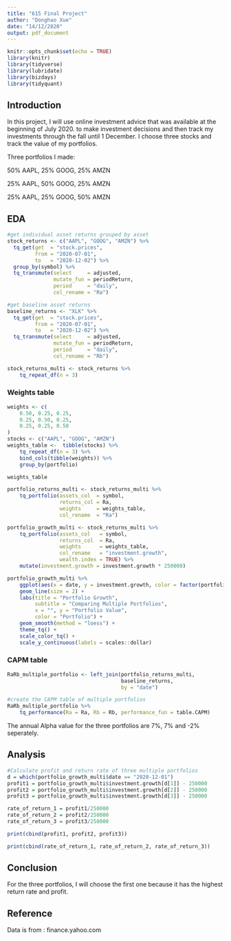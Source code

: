 ```yaml
---
title: "615 Final Project"
author: "Donghao Xue"
date: "14/12/2020"
output: pdf_document
---
```


```r
knitr::opts_chunk$set(echo = TRUE)
library(knitr)
library(tidyverse)
library(lubridate)
library(bizdays)
library(tidyquant)
```

## Introduction

In this project, I will use online investment advice that was available at the beginning of July 2020. to make investment decisions and then track my investments through the fall until 1 December. I choose three stocks and track the value of my portfolios.

Three portfolios I made: 

50% AAPL, 25% GOOG, 25% AMZN

25% AAPL, 50% GOOG, 25% AMZN

25% AAPL, 25% GOOG, 50% AMZN

## EDA

```r
#get individual asset returns grouped by asset
stock_returns <- c("AAPL", "GOOG", "AMZN") %>%
  tq_get(get  = "stock.prices",
         from = "2020-07-01",
         to   = "2020-12-02") %>%
  group_by(symbol) %>%
  tq_transmute(select     = adjusted, 
               mutate_fun = periodReturn, 
               period     = "daily", 
               col_rename = "Ra")

```

```r
#get baseline asset returns
baseline_returns <- "XLK" %>%
  tq_get(get  = "stock.prices",
         from = "2020-07-01",
         to   = "2020-12-02") %>%
  tq_transmute(select     = adjusted, 
               mutate_fun = periodReturn, 
               period     = "daily", 
               col_rename = "Rb")


```


```r
stock_returns_multi <- stock_returns %>%
    tq_repeat_df(n = 3)
```

### Weights table
```r
weights <- c(
    0.50, 0.25, 0.25,
    0.25, 0.50, 0.25,
    0.25, 0.25, 0.50
)
stocks <- c("AAPL", "GOOG", "AMZN")
weights_table <-  tibble(stocks) %>%
    tq_repeat_df(n = 3) %>%
    bind_cols(tibble(weights)) %>%
    group_by(portfolio)

weights_table

```


```r
portfolio_returns_multi <- stock_returns_multi %>%
    tq_portfolio(assets_col  = symbol, 
                 returns_col = Ra, 
                 weights     = weights_table, 
                 col_rename  = "Ra")

```



```r
portfolio_growth_multi <- stock_returns_multi %>%
    tq_portfolio(assets_col   = symbol, 
                 returns_col  = Ra, 
                 weights      = weights_table, 
                 col_rename   = "investment.growth",
                 wealth.index = TRUE) %>%
    mutate(investment.growth = investment.growth * 250000)

```



```r
portfolio_growth_multi %>%
    ggplot(aes(x = date, y = investment.growth, color = factor(portfolio))) +
    geom_line(size = 2) +
    labs(title = "Portfolio Growth",
         subtitle = "Comparing Multiple Portfolios",
         x = "", y = "Portfolio Value",
         color = "Portfolio") +
    geom_smooth(method = "loess") +
    theme_tq() +
    scale_color_tq() +
    scale_y_continuous(labels = scales::dollar)

```



### CAPM table
```r
RaRb_multiple_portfolio <- left_join(portfolio_returns_multi, 
                                     baseline_returns,
                                     by = "date")

```


```r
#create the CAPM table of multiple portfolios
RaRb_multiple_portfolio %>%
    tq_performance(Ra = Ra, Rb = Rb, performance_fun = table.CAPM)

```

The annual Alpha value for the three portfolios are 7%, 7% and -2% seperately.

## Analysis
```r
#Calculate profit and return rate of three multiple portfolios
d = which(portfolio_growth_multi$date == "2020-12-01")
profit1 = portfolio_growth_multi$investment.growth[d[1]] - 250000
profit2 = portfolio_growth_multi$investment.growth[d[2]] - 250000
profit3 = portfolio_growth_multi$investment.growth[d[3]] - 250000

rate_of_return_1 = profit1/250000
rate_of_return_2 = profit2/250000
rate_of_return_3 = profit3/250000

print(cbind(profit1, profit2, profit3))

print(cbind(rate_of_return_1, rate_of_return_2, rate_of_return_3))
```

## Conclusion 

For the three portfolios, I will choose the first one because it has the highest return rate and profit.


## Reference

Data is from : finance.yahoo.com




























